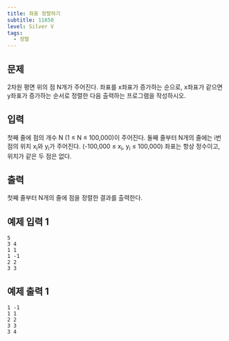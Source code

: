 ```yaml
---
title: 좌표 정렬하기
subtitle: 11650
level: Silver V
tags:
  - 정렬
---
```


## 문제

2차원 평면 위의 점 N개가 주어진다. 좌표를 x좌표가 증가하는 순으로, x좌표가 같으면 y좌표가 증가하는 순서로 정렬한 다음 출력하는 프로그램을 작성하시오.

## 입력

첫째 줄에 점의 개수 N (1 ≤ N ≤ 100,000)이 주어진다. 둘째 줄부터 N개의 줄에는 i번점의 위치 x<sub>i</sub>와 y<sub>i</sub>가 주어진다. (-100,000 ≤ x<sub>i</sub>, y<sub>i</sub> ≤ 100,000) 좌표는 항상 정수이고, 위치가 같은 두 점은 없다.

## 출력

첫째 줄부터 N개의 줄에 점을 정렬한 결과를 출력한다.

## 예제 입력 1

```
5
3 4
1 1
1 -1
2 2
3 3
```

## 예제 출력 1

```
1 -1
1 1
2 2
3 3
3 4
```

